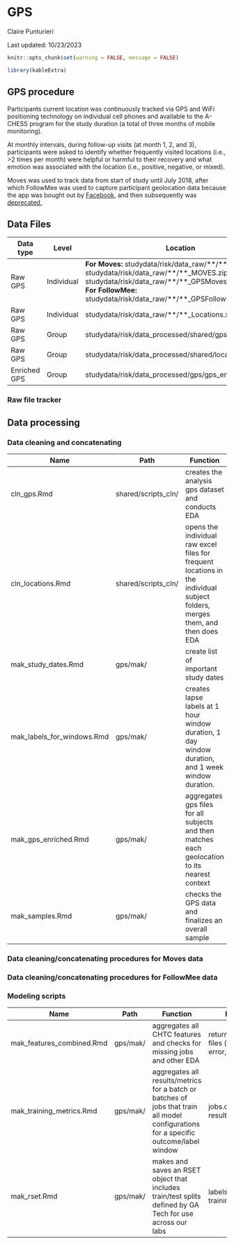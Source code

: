 # GPS {.unnumbered}
Claire Punturieri

Last updated: 10/23/2023


```r
knitr::opts_chunk$set(warning = FALSE, message = FALSE)

library(kableExtra)
```

## GPS procedure

Participants current location was continuously tracked via GPS and WiFi positioning technology
on individual cell phones and available to the A-CHESS program for the study duration (a total
of three months of mobile monitoring).

At monthly intervals, during follow-up visits (at month 1, 2, and 3), participants were asked to
identify whether frequently visited locations (i.e., >2 times per month) were helpful or
harmful to their recovery and what emotion was associated with the location (i.e., positive,
negative, or mixed).

Moves was used to track data from start of study until July 2018, after which FollowMee was
used to capture participant geolocation data because the app was bought out by <a href="https://www.theguardian.com/technology/2014/apr/24/facebook-buys-moves-fitness-tracking-health-data">Facebook</a>, and then subsequently was <a href="https://about.fb.com/news/2018/07/hello-tbh-moving-on/#:~:text=In%202014%2C%20we%20bought%20the,Facebook%20acquired%20tbh%20in%202017.">deprecated.</a>


## Data Files



| Data type    | Level      | Location                                              |
|--------------|------------|-------------------------------------------------------|
| Raw GPS      | Individual | **For Moves:** studydata/risk/data_raw/\*\*/\*\*_GPS.gpx, studydata/risk/data_raw/\*\*/\*\*_MOVES.zip, studydata/risk/data_raw/\*\*/\*\*_GPSMovesProcessed.rds; **For FollowMee:** studydata/risk/data_raw/\*\*/\*\*_GPSFollowRaw.rds |
| Raw GPS      | Individual | studydata/risk/data_raw/\*\*/\*\*_Locations.xlsx      |
| Raw GPS      | Group      | studydata/risk/data_processed/shared/gps.csv          |
| Raw GPS      | Group      | studydata/risk/data_processed/shared/locations.csv    |
| Enriched GPS | Group      | studydata/risk/data_processed/gps/gps_enriched.csv.xz |


### Raw file tracker




## Data processing

<!--Scripts are, to the best of my ability, in procedural order-->

### Data cleaning and concatenating


|  Name <img width=250/> | Path  <img width=150/> | Function <img width=400/> | Input     <img width=350/>        | Output  <img width=150/>         |
|--------|------|----------|-------------------|------------------|
| cln_gps.Rmd  | shared/scripts_cln/ | creates the analysis gps dataset and conducts EDA | individual gps data files (studydata/risk/data_raw/\*\*/\*\*_GPS.gpx) | gps.csv, gps.rds |
| cln_locations.Rmd | shared/scripts_cln/ | opens the individual raw excel files for frequent locations in the individual subject folders, merges them, and then does EDA | individual location files (studydata/risk/data_raw/\*\*/\*\*_Locations.xlsx) | locations.csv |
| mak_study_dates.Rmd |  gps/mak/ | create list of important study dates | visit_dates.csv, ema_morning.csv, ema_later.csv | study_dates.csv |
|mak_labels_for_windows.Rmd | gps/mak/ | creates lapse labels at 1 hour window duration, 1 day window duration, and 1 week window duration. | lapses.csv, study_dates.csv | labels_1hour.csv(.xz), labels_1day.csv(.xz), labels 1week.csv(.xz) |
| mak_gps_enriched.Rmd | gps/mak/ | aggregates gps files for all subjects and then matches each geolocation to its nearest context | study_dates.csv, locations.csv, gps.csv | study_dates.csv, locations.csv, gps.csv | gps_enriched.csv(.xz) |
| mak_samples.Rmd | gps/mak/ | checks the GPS data and finalizes an overall sample | study_dates.csv, locations.csv, gps_enriched.csv.xz | # subj with satisfactory/missing data, days of missing GPS |

### Data cleaning/concatenating procedures for Moves data

### Data cleaning/concatenating procedures for FollowMee data


### Modeling scripts
<!--Not sure of order of these quite yet
Note that these scripts will be modified/updated so this section
will almost certainly change.-->

|  Name <img width=250/> | Path  <img width=150/> | Function <img width=400/> | Input     <img width=350/>        | Output  <img width=150/>         |
|--------|------|----------|-------------------|------------------|
| mak_features_combined.Rmd | gps/mak/ | aggregates all CHTC features and checks for missing jobs and other EDA | returned CHTC files (features, error, out) | features_{WINDOW}.csv |
| mak_training_metrics.Rmd | gps/mak/ | aggregates all results/metrics for a batch or batches of jobs that train all model configurations for a specific outcome/label window | jobs.csv, all result CSVs | model comparisons (?) |
| mak_rset.Rmd | gps/mak/ | makes and saves an RSET object that includes train/test splits defined by GA Tech for use across our labs | labels_05.csv, training_ids.csv | rset.rds |


<!--
Commenting this out for now for sake of cleanliness/organization
Claire's additions for FYP brainstorming

## Preprocessing

(Saeb et al., 2015) preprocessing procedures:
“The first procedure determined whether each GPS location data sample came from a stationary state (eg, working in an office) or a transition state (eg, walking on the street)” – threshold speed set to 1km/h
 
“The second procedure was clustering. We applied clustering only to the data samples in the stationary state. The goal was to identify the places where participants spent most of their time, such as home, workplaces, parks, etc.”

## Feature engineering

### Features relating to location
- N of locations

- Entropy and normalized entropy (n.e. = invariant to # of clusters)
    - High entropy: spending more time in fewer, more consistent locations; low entropy:
    spending more time in a larger number of more varied locations (De Angel et al., 2022)

- Location Variance
    - How varied a participant’s locations are (De Angel et al., 2022)
    
- Zip code/area delineations of income (DC map for ex.)
    *This has always been interesting to be but I need to do more thinking on if
    it would actually add any value to existing data on SES that we have.*

### Features relating to movement
- Distance
    - For example, total distance covered or maximum distance between two locations
    in a given time frame (Canzian and Musolesi, 2015)
    
- Radius of gyration
    - "Used to quantify the coverage area and is defined as the deviation
    from the centroid of places visited in the interval" (Canzian and Musolesi, 2015)
    
- Average Moving Speed

- Mobility Radius

### Features relating to time
- Homestay
    - Amount of time spent at home (De Angel et al., 2022)

- Time at Location

- Transition Time
    - Percentage of time during which a participant was in a non-stationary state (Saeb et al., 2015)

### Features relating to circadian rhythms
- GPS useful for capturing temporal information from location data (Saeb et al., 2015)
    *This sounds really cool in theory, not sure it would actually be that valuable if,
    for example, someone is a homebody.*
    
- Diurnal movements indexes (Lomb-Scargle periodogram; Fraccaro et al., 2019) https://iopscience.iop.org/article/10.3847/1538-4365/aab766 -- apparently useful
    for characterizing periodicity in unevenly sampled data
    
- Sleep regularity index (SRI) https://github.com/mengelhard/sri
    *Chronodisruption as an antecedent to lapsing?*
 

## Analytic techniques
- Geographic information systems (GIS)
    https://mgimond.github.io/Spatial/introGIS.html
- Standard deviational ellipse
- Minimum convex polygon
- Vernal density estimation
- Point pattern analysis
    https://gistbok.ucgis.org/bok-topics/point-pattern-analysis -->
